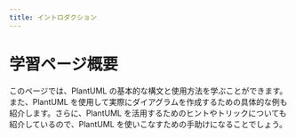 ```yaml
---
title: イントロダクション
---
```


# 学習ページ概要

<MonacoEditor heigth='50vh' />
このページでは、PlantUML の基本的な構文と使用方法を学ぶことができます。また、PlantUML を使用して実際にダイアグラムを作成するための具体的な例も紹介します。さらに、PlantUML
を活用するためのヒントやトリックについても紹介しているので、PlantUML を使いこなすための手助けになることでしょう。
